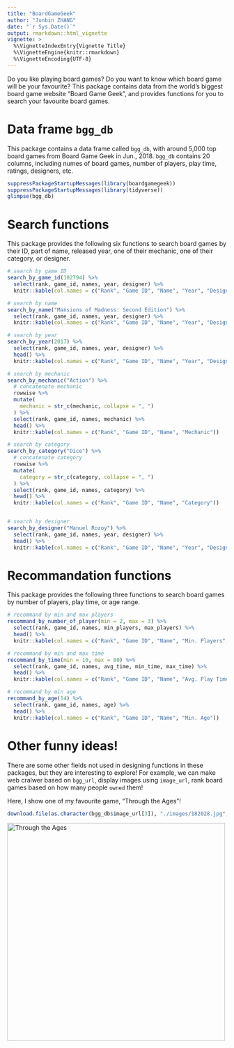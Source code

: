 ```yaml
---
title: "BoardGameGeek"
author: "Junbin ZHANG"
date: "`r Sys.Date()`"
output: rmarkdown::html_vignette
vignette: >
  %\VignetteIndexEntry{Vignette Title}
  %\VignetteEngine{knitr::rmarkdown}
  %\VignetteEncoding{UTF-8}
---
```


Do you like playing board games? Do you want to know which board game will be your favourite? This package contains data from the world's biggest board game website "Board Game Geek", and provides functions for you to search your favourite board games.

# Data frame `bgg_db`

This package contains a data frame called `bgg_db`, with around 5,000 top board games from Board Game Geek in Jun., 2018. `bgg_db` contains 20 columns, including numes of board games, number of players, play time, ratings, designers, etc.

```r
suppressPackageStartupMessages(library(boardgamegeek))
suppressPackageStartupMessages(library(tidyverse))
glimpse(bgg_db)
```

# Search functions

This package provides the following six functions to search board games by their ID, part of name, released year, one of their mechanic, one of their category, or designer.

```r
# search by game ID
search_by_game_id(102794) %>% 
  select(rank, game_id, names, year, designer) %>% 
  knitr::kable(col.names = c("Rank", "Game ID", "Name", "Year", "Designer"))

# search by name
search_by_name("Mansions of Madness: Second Edition") %>% 
  select(rank, game_id, names, year, designer) %>% 
  knitr::kable(col.names = c("Rank", "Game ID", "Name", "Year", "Designer"))

# search by year
search_by_year(2017) %>% 
  select(rank, game_id, names, year, designer) %>% 
  head() %>% 
  knitr::kable(col.names = c("Rank", "Game ID", "Name", "Year", "Designer"))

# search by mechanic
search_by_mechanic("Action") %>%
  # concatenate mechanic
  rowwise %>% 
  mutate(
    mechanic = str_c(mechanic, collapse = ", ")
  ) %>% 
  select(rank, game_id, names, mechanic) %>%
  head() %>% 
  knitr::kable(col.names = c("Rank", "Game ID", "Name", "Mechanic"))

# search by category
search_by_category("Dice") %>% 
  # concatenate category
  rowwise %>% 
  mutate(
    category = str_c(category, collapse = ", ")
  ) %>% 
  select(rank, game_id, names, category) %>%
  head() %>% 
  knitr::kable(col.names = c("Rank", "Game ID", "Name", "Category"))


# search by designer
search_by_designer("Manuel Rozoy") %>% 
  select(rank, game_id, names, year, designer) %>% 
  head() %>% 
  knitr::kable(col.names = c("Rank", "Game ID", "Name", "Year", "Designer"))
```

# Recommandation functions

This package provides the following three functions to search board games by number of players, play time, or age range.

```r
# recommand by min and max players
recommand_by_number_of_player(min = 2, max = 3) %>% 
  select(rank, game_id, names, min_players, max_players) %>% 
  head() %>% 
  knitr::kable(col.names = c("Rank", "Game ID", "Name", "Min. Players", "Max. Players"))

# recommand by min and max time
recommand_by_time(min = 10, max = 80) %>% 
  select(rank, game_id, names, avg_time, min_time, max_time) %>% 
  head() %>% 
  knitr::kable(col.names = c("Rank", "Game ID", "Name", "Avg. Play Time", "Min. Play Time", "Max. Play Time"))

# recommand by min age
recommand_by_age(14) %>% 
  select(rank, game_id, names, age) %>% 
  head() %>% 
  knitr::kable(col.names = c("Rank", "Game ID", "Name", "Min. Age"))
```

# Other funny ideas!

There are some other fields not used in designing functions in these packages, but they are interesting to explore! For example, we can make web cralwer based on `bgg_url`, display images using `image_url`, rank board games based on how many people `owned` them!

Here, I show one of my favourite game, "Through the Ages"!

```r
download.file(as.character(bgg_db$image_url[3]), "./images/182028.jpg", mode = "wb")
```

<img src="./images/182028.jpg" alt="Through the Ages" width="500"/>
